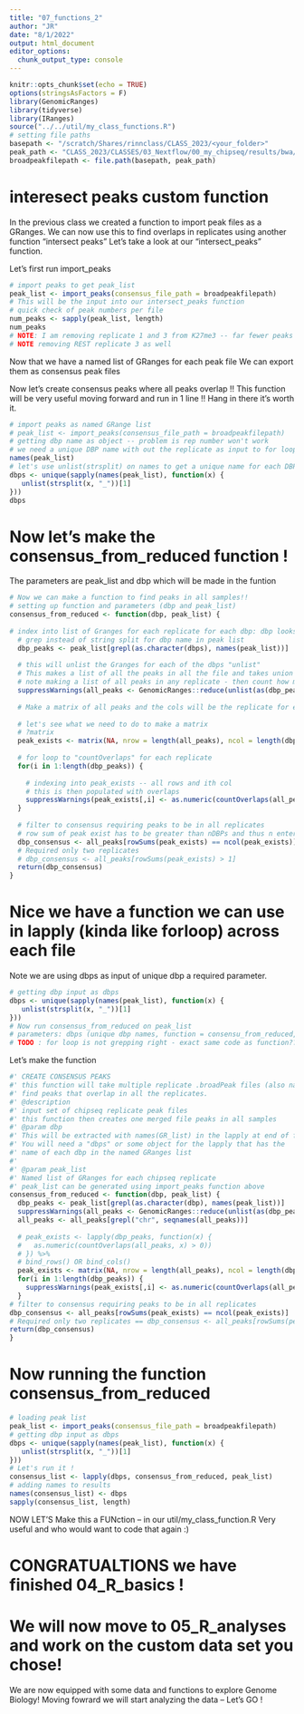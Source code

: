 ```yaml
---
title: "07_functions_2"
author: "JR"
date: "8/1/2022"
output: html_document
editor_options: 
  chunk_output_type: console
---
```


```r
knitr::opts_chunk$set(echo = TRUE)
options(stringsAsFactors = F)
library(GenomicRanges)
library(tidyverse)
library(IRanges)
source("../../util/my_class_functions.R")
# setting file paths
basepath <- "/scratch/Shares/rinnclass/CLASS_2023/<your_folder>"
peak_path <- "CLASS_2023/CLASSES/03_Nextflow/00_my_chipseq/results/bwa/mergedLibrary/macs/broadPeak/"
broadpeakfilepath <- file.path(basepath, peak_path)
```

# interesect peaks custom function
In the previous class we created a function to import peak files as a GRanges.
We can now use this to find overlaps in replicates using another function
"intersect peaks" Let's take a look at our "intersect_peaks" function. 


Let's first run import_peaks 

```r
# import peaks to get peak_list
peak_list <- import_peaks(consensus_file_path = broadpeakfilepath)
# This will be the input into our intersect_peaks function
# quick check of peak numbers per file
num_peaks <- sapply(peak_list, length) 
num_peaks
# NOTE: I am removing replicate 1 and 3 from K27me3 -- far fewer peaks than the other files 
# NOTE removing REST replicate 3 as well
```

Now that we have a named list of GRanges for each peak file 
We can export them as consensus peak files


Now let's create consensus peaks where all peaks overlap 
!! This function will be very useful moving forward and run in 1 line !!
Hang in there it's worth it.

```r
# import peaks as named GRange list
# peak_list <- import_peaks(consensus_file_path = broadpeakfilepath)
# getting dbp name as object -- problem is rep number won't work
# we need a unique DBP name with out the replicate as input to for loop
names(peak_list)
# let's use unlist(strsplit) on names to get a unique name for each DBP
dbps <- unique(sapply(names(peak_list), function(x) {
   unlist(strsplit(x, "_"))[1]
}))
dbps
```

# Now let's make the consensus_from_reduced function !
The parameters are peak_list and dbp which will be made in the funtion

```r
# Now we can make a function to find peaks in all samples!!
# setting up function and parameters (dbp and peak_list)
consensus_from_reduced <- function(dbp, peak_list) {
  
# index into list of Granges for each replicate for each dbp: dbp looks like:
  # grep instead of string split for dbp name in peak list
  dbp_peaks <- peak_list[grepl(as.character(dbps), names(peak_list))]
  
  # this will unlist the Granges for each of the dbps "unlist"
  # This makes a list of all the peaks in all the file and takes union of overlaps
  # note making a list of all peaks in any replicate - then count how many times peak shows up (below)
  suppressWarnings(all_peaks <- GenomicRanges::reduce(unlist(as(dbp_peaks, "GRangesList"))))
  
  # Make a matrix of all peaks and the cols will be the replicate for each DBP
  
  # let's see what we need to do to make a matrix
  # ?matrix
  peak_exists <- matrix(NA, nrow = length(all_peaks), ncol = length(dbp_peaks))
  
  # for loop to "countOverlaps" for each replicate
  for(i in 1:length(dbp_peaks)) {
    
    # indexing into peak_exists -- all rows and ith col 
    # this is then populated with overlaps
    suppressWarnings(peak_exists[,i] <- as.numeric(countOverlaps(all_peaks, dbp_peaks[[i]]) > 0))
  }
  
  # filter to consensus requiring peaks to be in all replicates
  # row sum of peak exist has to be greater than nDBPs and thus n enteries in peak exists
  dbp_consensus <- all_peaks[rowSums(peak_exists) == ncol(peak_exists)]
  # Required only two replicates
  # dbp_consensus <- all_peaks[rowSums(peak_exists) > 1]
  return(dbp_consensus)
}
```

# Nice we have a function we can use in lapply (kinda like forloop) across each file
Note we are using dbps as input of unique dbp a required parameter.

```r
# getting dbp input as dbps
dbps <- unique(sapply(names(peak_list), function(x) {
   unlist(strsplit(x, "_"))[1]
}))
# Now run consensus_from_reduced on peak_list
# parameters: dbps (unique dbp names, function = consensu_from_reduced, peaks_list of Granges)
# TODO : for loop is not grepping right - exact same code as function????
```

Let's make the function
```r
#' CREATE CONSENSUS PEAKS
#' this function will take multiple replicate .broadPeak files (also narrow)
#' find peaks that overlap in all the replicates. 
#' @description 
#' input set of chipseq replicate peak files
#' this function then creates one merged file peaks in all samples
#' @param dbp
#' This will be extracted with names(GR_list) in the lapply at end of fun
#' You will need a "dbps" or some object for the lapply that has the 
#' name of each dbp in the named GRanges list
#' 
#' @param peak_list
#' Named list of GRanges for each chipseq replicate
#' peak_list can be generated using import_peaks function above
consensus_from_reduced <- function(dbp, peak_list) {
  dbp_peaks <- peak_list[grepl(as.character(dbp), names(peak_list))]
  suppressWarnings(all_peaks <- GenomicRanges::reduce(unlist(as(dbp_peaks, "GRangesList"))))
  all_peaks <- all_peaks[grepl("chr", seqnames(all_peaks))]
  
  # peak_exists <- lapply(dbp_peaks, function(x) {
  #   as.numeric(countOverlaps(all_peaks, x) > 0))
  # }) %>%
  # bind_rows() OR bind_cols()
  peak_exists <- matrix(NA, nrow = length(all_peaks), ncol = length(dbp_peaks))
  for(i in 1:length(dbp_peaks)) {
    suppressWarnings(peak_exists[,i] <- as.numeric(countOverlaps(all_peaks, dbp_peaks[[i]]) > 0))
  }
# filter to consensus requiring peaks to be in all replicates
dbp_consensus <- all_peaks[rowSums(peak_exists) == ncol(peak_exists)]
# Required only two replicates == dbp_consensus <- all_peaks[rowSums(peak_exists) > 1]
return(dbp_consensus)
}
```

# Now running the function consensus_from_reduced

```r
# loading peak list
peak_list <- import_peaks(consensus_file_path = broadpeakfilepath)
# getting dbp input as dbps
dbps <- unique(sapply(names(peak_list), function(x) {
   unlist(strsplit(x, "_"))[1]
}))
# Let's run it !
consensus_list <- lapply(dbps, consensus_from_reduced, peak_list)
# adding names to results
names(consensus_list) <- dbps
sapply(consensus_list, length)
```


NOW LET'S Make this a FUNction -- in our util/my_class_function.R 
Very useful and who would want to code that again :)

# CONGRATUALTIONS we have finished 04_R_basics !
# We will now move to 05_R_analyses and work on the custom data set you chose!

We are now equipped with some data and functions to explore Genome Biology!
Moving fowrard we will start analyzing the data -- Let's GO !